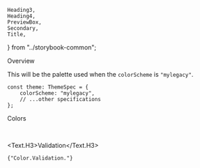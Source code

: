     Heading3,
    Heading4,
    PreviewBox,
    Secondary,
    Title,
} from "../storybook-common";

<Meta title="General/Color/MyLegacy Color" />

<Title>MyLegacy Colors</Title>

<Secondary>Overview</Secondary>

This will be the palette used when the `colorScheme` is `"mylegacy"`.

```tsx
const theme: ThemeSpec = {
    colorScheme: "mylegacy",
    // ...other specifications
};
```

<Secondary>Colors</Secondary>

<ColorPalette set={MyLegacyColorSet.Brand} category="Brand" />
<ColorPalette
    set={{
        Primary: MyLegacyColorSet.Primary,
        PrimaryDark: MyLegacyColorSet.PrimaryDark,
        Secondary: MyLegacyColorSet.Secondary,
    }}
/>
<ColorPalette set={MyLegacyColorSet.Neutral} category="Neutral" />
<ColorPalette set={MyLegacyColorSet.Accent.Dark} category="Accent.Dark" />
<ColorPalette set={MyLegacyColorSet.Accent.Light} category="Accent.Light" />

<br />

<Text.H3>Validation</Text.H3>

<PreviewBox>
    <code>{"Color.Validation.<color>"}</code>
</PreviewBox>

<ColorPalette set={MyLegacyColorSet.Validation.Green} category="Green" />
<ColorPalette set={MyLegacyColorSet.Validation.Orange} category="Orange" />
<ColorPalette set={MyLegacyColorSet.Validation.Red} category="Red" />
<ColorPalette set={MyLegacyColorSet.Validation.Blue} category="Blue" />
